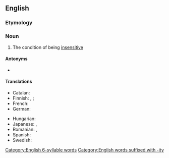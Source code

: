 ==English==

===Etymology===
{{prefix|en|in|sensitivity}}

===Noun===
{{en-noun|-|+}}

# The condition of being [[insensitive]]

====Antonyms====
* {{l|en|sensitivity}}

====Translations====
{{trans-top|condition of being insensitive}}
* Catalan: {{t|ca|insensibilitat|f}}
* Finnish: {{t+|fi|tunteettomuus}}, {{t+|fi|tunnottomuus}}; {{t|fi|epäherkkyys}} {{q|photography}}
* French: {{t+|fr|insensibilité|f}}
* German: {{t|de|Gefühllosigkeit|f}}
{{trans-mid}}
* Hungarian: {{t+|hu|érzéketlenség}}
* Japanese: {{t|ja|無神経|tr=mushinkei}}, {{t+|ja|鈍感|tr=donkan}}
* Romanian: {{t+|ro|insensibilitate|f}}, {{t|ro|nesensibilitate|f}} {{qualifier|rare}}
* Spanish: {{t+|es|insensibilidad|f}}
* Swedish: {{t+|sv|okänslighet|c}}
{{trans-bottom}}

[[Category:English 6-syllable words]]
[[Category:English words suffixed with -ity]]